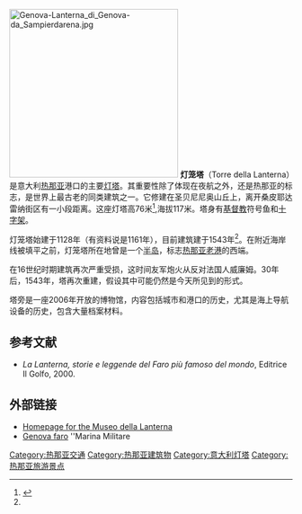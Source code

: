 [[File:Genova-Lanterna_di_Genova-da_Sampierdarena.jpg|300px]]
'''灯笼塔'''（Torre della Lanterna）是意大利[[热那亚|热那亚]]港口的主要[[灯塔|灯塔]]。其重要性除了体现在夜航之外，还是热那亚的标志，是世界上最古老的同类建筑之一。它修建在圣贝尼尼奥山丘上，离开桑皮耶达雷纳街区有一小段距离。这座灯塔高76米<ref name="LighthouseDatabase">{{Cite web |url=http://www.unc.edu/~rowlett/lighthouse/itanw.htm |title=Lighthouses of Northwestern Italy |accessdate=2010-03-18 |archive-date=2008-10-23 |archive-url=https://web.archive.org/web/20081023174825/http://www.unc.edu/~rowlett/lighthouse/itanw.htm |dead-url=no }}</ref>,海拔117米。塔身有[[基督教|基督教]]符号鱼和[[十字架|十字架]]。

灯笼塔始建于1128年（有资料说是1161年），目前建筑建于1543年<ref name="LighthouseDatabase"/>。在附近海岸线被填平之前，灯笼塔所在地曾是一个[[半岛|半岛]]，标志[[热那亚老港|热那亚老港]]的西端。 
 
在16世纪时期建筑再次严重受损，这时间友军炮火从反对法国人威廉姆。30年后，1543年，塔再次重建，假设其中可能仍然是今天所见到的形式。 

塔旁是一座2006年开放的博物馆，内容包括城市和港口的历史，尤其是海上导航设备的历史，包含大量档案材料。

{{commons|Torre della Lanterna di Genova}}

== 参考文献 ==
* ''La Lanterna, storie e leggende del Faro più famoso del mondo'', Editrice Il Golfo, 2000.
{{reflist}}

== 外部链接 ==
{{commons|Lanterna di Genova}}
* [https://archive.is/20120915084557/http://www.liguri.org/lanterna/lighthouse.asp Homepage for the Museo della Lanterna]
* [http://www.marina.difesa.it/cosa-facciamo/fari/Pagine/1569.aspx Genova faro] {{Wayback|url=http://www.marina.difesa.it/cosa-facciamo/fari/Pagine/1569.aspx |date=20170812134112 }} ''Marina Militare

[[Category:热那亚交通|Category:热那亚交通]]
[[Category:热那亚建筑物|Category:热那亚建筑物]]
[[Category:意大利灯塔|Category:意大利灯塔]]
[[Category:热那亚旅游景点|Category:热那亚旅游景点]]